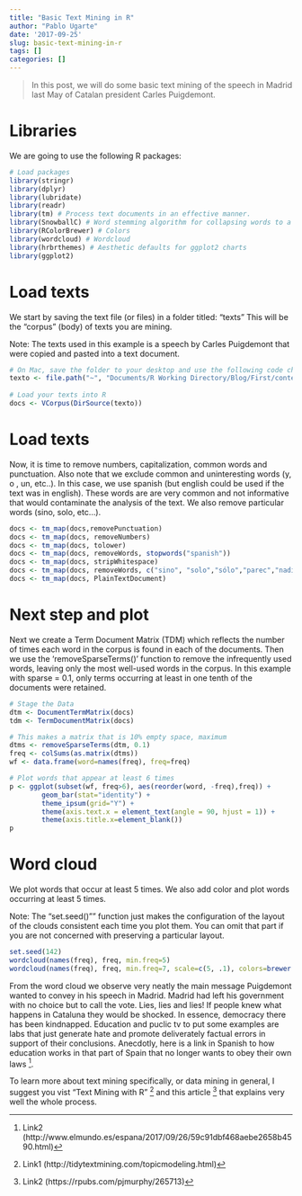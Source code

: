 ```yaml
---
title: "Basic Text Mining in R"
author: "Pablo Ugarte"
date: '2017-09-25'
slug: basic-text-mining-in-r
tags: []
categories: []
---
```


>In this post, we will do some basic text mining of the speech in Madrid last May of Catalan president Carles Puigdemont.

# Libraries

We are going to use the following R packages:

```r
# Load packages
library(stringr)
library(dplyr)
library(lubridate)
library(readr)
library(tm) # Process text documents in an effective manner.
library(SnowballC) # Word stemming algorithm for collapsing words to a common root
library(RColorBrewer) # Colors
library(wordcloud) # Wordcloud
library(hrbrthemes) # Aesthetic defaults for ggplot2 charts
library(ggplot2)
```

# Load texts

We start by saving the text file (or files) in a folder titled: “texts” This will be the “corpus” (body) of texts you are mining.

Note: The texts used in this example is a speech by Carles Puigdemont that were copied and pasted into a text document. 

```r
# On Mac, save the folder to your desktop and use the following code chunk
texto <- file.path("~", "Documents/R Working Directory/Blog/First/content/post/", "texts")
  
# Load your texts into R
docs <- VCorpus(DirSource(texto))
```

# Load texts

Now, it is time to remove numbers, capitalization, common words and punctuation. Also note that we exclude common and uninteresting words (y, o , un, etc..). In this case, we use spanish (but english could be used if the text was in english). These words are are very common and not informative that would contaminate the analysis of the text. We also remove particular words (sino, solo, etc...).

```r
docs <- tm_map(docs,removePunctuation)   
docs <- tm_map(docs, removeNumbers)   
docs <- tm_map(docs, tolower)   
docs <- tm_map(docs, removeWords, stopwords("spanish"))   
docs <- tm_map(docs, stripWhitespace)
docs <- tm_map(docs, removeWords, c("sino", "solo","sólo","parec","nadi"))
docs <- tm_map(docs, PlainTextDocument) 
```

# Next step and plot

Next we create a Term Document Matrix (TDM) which reflects the number of times each word in the corpus is found in each of the documents. Then we use the ‘removeSparseTerms()’ function to remove the infrequently used words, leaving only the most well-used words in the corpus. In this example with sparse = 0.1, only terms occurring at least in one tenth of the documents were retained.

```r
# Stage the Data      
dtm <- DocumentTermMatrix(docs)   
tdm <- TermDocumentMatrix(docs) 

# This makes a matrix that is 10% empty space, maximum
dtms <- removeSparseTerms(dtm, 0.1) 
freq <- colSums(as.matrix(dtms)) 
wf <- data.frame(word=names(freq), freq=freq)  

# Plot words that appear at least 6 times
p <- ggplot(subset(wf, freq>6), aes(reorder(word, -freq),freq)) +
        geom_bar(stat="identity") +
        theme_ipsum(grid="Y") +
        theme(axis.text.x = element_text(angle = 90, hjust = 1)) +
        theme(axis.title.x=element_blank()) 
p  
```

# Word cloud

We plot words that occur at least 5 times. We also add color and plot words occurring at least 5 times.

Note: The “set.seed()"" function just makes the configuration of the layout of the clouds consistent each time you plot them. You can omit that part if you are not concerned with preserving a particular layout. 

```r
set.seed(142) 
wordcloud(names(freq), freq, min.freq=5)  
wordcloud(names(freq), freq, min.freq=7, scale=c(5, .1), colors=brewer.pal(6, "Dark2"))
```

From the word cloud we observe very neatly the main message Puigdemont wanted to convey in his speech in Madrid. Madrid had left his government with no choice but to call the vote. Lies, lies and lies! If people knew what happens in Cataluna they would be shocked. In essence, democracy there has been kindnapped. Education and puclic tv to put some examples are labs that just generate hate and promote deliverately factual errors in support of their conclusions. Anecdotly, here is a link in Spanish to how education works in that part of Spain that no longer wants to obey their own laws [^3].

To learn more about text mining specifically, or data mining in general, I suggest you vist "Text Mining with R" [^1] and this article [^2] that explains very well the whole process.

[^1]: Link1 (http://tidytextmining.com/topicmodeling.html)
[^2]: Link2 (https://rpubs.com/pjmurphy/265713)
[^3]: Link2 (http://www.elmundo.es/espana/2017/09/26/59c91dbf468aebe2658b4590.html)
